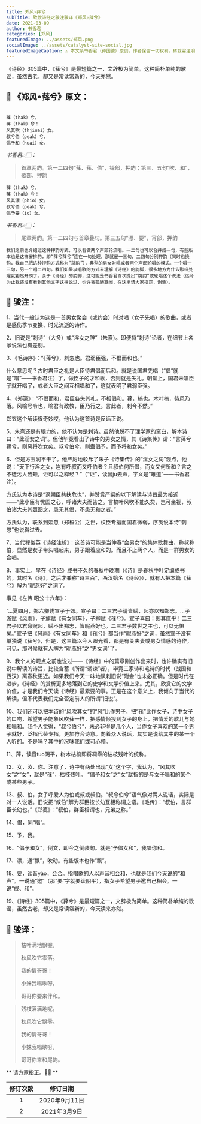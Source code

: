 ```yaml
---
title: 郑风∘萚兮
subTitle: 致敬诗经之骏注骏译《郑风∘萚兮》 
date: 2021-03-09 
author: 书香君
categories: [郑风]
featuredImage: ../assets/郑风.png
socialImage: ../assets/catalyst-site-social.jpg
featuredImageCaption: ⚠️️ 本文系书香君（钟国骏）原创，作者保留一切权利，转载需注明出处。
---
```


《诗经》305篇中，《萚兮》是最短篇之一，文辞极为简单。这种简朴单纯的歌谣，虽然古老，却又是常读常新的，今天亦然。

## 🌼 《郑风∘萚兮》原文：
```

萚（thak）兮，
萚（thak）兮！
风其吹（thjiuai）女。
叔兮伯（peak）兮，
倡予和（huai）女。

```
*书香君👉🏻：* 

> 首章两韵。第一二四句“萚、萚、伯”，铎部，押韵；第三、五句“吹、和”，歌部，押韵

```
萚（thak）兮，
萚（thak）兮！
风其漂（phio）女。
叔兮伯（peak）兮，
倡予要（io）女。

```
*书香君👉🏻：* 

> 尾章两韵。第一二四句与首章叠句。第三五句“漂、要”，宵部，押韵

```
我们之前也介绍过这种押韵方式，可以看做两个声部轮流唱。一二句也可以合并成一句，有些版本也是这样安排的，即“萚兮萚兮”连在一句处理，那就是一三句、二四句分别押韵（同时也换韵，我自己把这种押韵方式称为“跳韵”），典型的男女对唱或者两个声部轮唱的模式。一个唱一三句，另一个唱二四句。我们如果以唱歌的方式来理解《诗经》的韵脚，很多地方为什么那样处理就豁然开朗了。关于《诗经》的韵脚，这可能是书香君首次提出“跳韵”或轮唱这个说法（迄今为止我还没有看到其他文字这样说过，也许我孤陋寡闻，在这里请大家指正，谢谢）。

```
## 🍁️ 骏注：

1、当代一般认为这是一首男女聚会（或约会）时对唱（女子先唱）的歌曲，或者是感伤季节变换、时光流逝的诗作。

2、旧说是“刺诗”（大多）或“淫女之辞”（朱熹）。即便持“刺诗”论者，在细节上各家说法也有差别。

3、《毛诗序》：“《萚兮》，刺忽也。君弱臣强，不倡而和也。”

什么意思呢？古时君臣之礼是人臣待君倡而后和。就是说国君先唱（“倡”就是“唱”——书香君注）了，做臣子的才和歌，否则就是失礼。朝堂上，国君未唱臣子就开唱了，或者大臣之间互相唱和了，这就表明了君弱臣强。

4、《郑笺》：“不倡而和，君臣各失其礼，不相倡和。萚，槁也。木叶槁，待风乃落。风喻号令也，喻君有政教，臣乃行之。言此者，刺今不然。”

郑玄这个解读很奇妙哎，他认为这首诗是反话正说。

5、朱熹还是有眼力的，他不认为是刺诗。虽然他脱不了理学家的窠臼，解本诗曰：“此淫女之词”。但他毕竟看出了诗中的男女之情，其《诗集传》谓：“言萚兮萚兮，则风将吹女矣。叔兮伯兮，则盍倡予，而予将和女矣。”

6、但是方玉润不干了。他严厉地驳斥了朱子《诗集传》的“淫女之词”观点，他说：“天下行淫之女，岂有呼叔而又呼伯者？且叔伯何所倡，而女又何所和？言之不徒污人齿颊，讵可以之释经？”（“讵”，读音ju去声，字义是“难道”——书香君注）。

方氏认为本诗是“讽朝臣共扶危也”，并赞赏严粲的以下解读与诗旨最为接近——“此小臣有忧国之心，呼诸大夫而告之。言槁叶风吹不能久矣，岂可坐视，叔伯诸大夫其亟图之，患无其倡，不患无和之者。”

方氏认为，联系到姬忽（郑桓公）之世，权臣专擅而国君微弱，序笺说本诗“刺忽”也说得过去。

7、当代程俊英《诗经注析》：这首诗可能是当仲春“会男女”的集体歌舞曲，称叔称伯，显然是女子带头唱起来，男子跟着应和的。而且不止两个人，而是一群男女的合唱。

8、事实上，早在《诗经》成书不久的春秋中晚期（《诗》是春秋中叶定编成书的，其时名《诗》，之后才兼称“诗三百”，西汉始名《诗经》），就有人把本篇《萚兮》解为“昵燕好”之词了。

事见《左传.昭公十六年》：

“…夏四月，郑六卿饯宣子于郊。宣子曰：二三君子请皆赋，起亦以知郑志。…子游赋《风雨》，子旗赋《有女同车》，子柳赋《萚兮》。宣子喜曰：郑其庶乎！二三君子以君命贶起，赋不出郑志，皆昵燕好也。二三君子数世之主也，可以无惧矣。”宣子把《风雨》《有女同车》和《萚兮》都当作“昵燕好”之词，虽然宣子没有单独说《萚兮》，但是，这三篇以今人眼光看，都是有关夫妻或男女情感的诗作，可见，那时候就有人解为“昵燕好”之“男女词”了。

9、我个人的观点之前也说过——《诗经》中的篇章刚创作出来时，也许确实有旧说中解读的诗旨，比较含蓄（所谓“谲谏”者），毕竟三家诗和毛诗的时代（战国和西汉）离春秋更近。如果我们今天一味地讽刺旧说“附会”也未必正确。但是时代在进步，《诗经》的赏析更多地落到它的史学和文学价值上来。尤其，欣赏它的文学价值，才是我们今天读《诗经》最紧要的事。正是在这个意义上，我倾向于当代的解读，但不代表我们完全否定前人的所谓“旧说”。

10、我们还可以把本诗的“风吹其女”的“风”比作男子，把“萚”比作女子，诗中女子的口吻，希望男子能象风吹萚一样，把感情倾投到女子的身上，把情爱的歌儿与她相唱和。我个人觉得，“叔兮伯兮”，未必非得是几个人，当作女子喜欢的某一个男子就好，泛指代替专指，更加符合诗意。向着众人说话，其实是说给其中的某一个人听的。不是吗？其中的况味我们或可心领。

11、萚，读音tuo阴平，树木枯槁即将凋零的枯枝残叶的统称。

12、女，汝、你。注意了，诗中有两处出现“女”这个字，我认为，“风其吹女”之“女”，就是“萚”，枯枝残叶。
“倡予和女”之“女”就指的是与女子唱和的某个或某些男子。

13、叔、伯，女子呼爱人为伯或叔或叔伯。“叔兮伯兮”语气像对两人说话，实际是对一人说话。旧说把“叔伯”解为群臣按长幼互相称谓之语。《毛传》：“叔伯，言群臣长幼也。”《郑笺》：“叔伯，群臣相谓也，兄弟之称。”

14、倡，同“唱”。

15、予，我。

16、“倡予和女”，倒文，即今之倒装句。就是“予倡女和”，我唱你和。

17、漂，通“飘”，吹动。有些版本也作“飘”。

18、要，读音yào，会合。指唱歌的人以声音相会和，也就是我们今天说的“和声”。一说通“邀”（那“要”字就要读阴平），指女子希望男子邀自己相会。一说“成、和”。

19、《诗经》305篇中，《萚兮》是最短篇之一，文辞极为简单。这种简朴单纯的歌谣，虽然古老，却又是常读常新的，今天读来亦然。

## 🍁️ 骏译：

> 枯叶满地飘喔，
> 
> 秋风吹它零落。
> 
> 我的情哥哥！
> 
> 小妹我唱歌呀，
> 
> 哥哥你要来伴和。

> 残枝落满地呢，
> 
> 秋风吹它飘零。
> 
> 我的情哥哥！
> 
> 小妹我唱歌呀，
> 
> 哥哥你来和尾韵。

** 请方家指正。🙏🏻 **

| 修订次数      | 修订日期 | 
|   :----: |    :----:   | 
| 1    | 2020年9月11日       | 
| 2    | 2021年3月9日       | 
